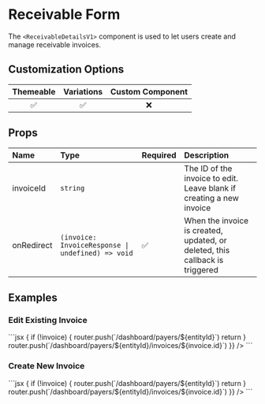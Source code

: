 
# Receivable Form

The `<ReceivableDetailsV1>` component is used to let users create and manage receivable invoices.

## Customization Options

| Themeable | Variations | Custom Component |
| :-------: | :--------: | :--------------: |
|    ✅     |     ✅     |        ❌        |

## Props

| Name         | Type                                              | Required | Description                                                                                                                                           |
| :------------| :-------------------------------------------------| :--------| :-----------------------------------------------------------------------------------------------------------------------------------------------------|
| invoiceId    | `string`                                          |          | The ID of the invoice to edit. Leave blank if creating a new invoice                                                                                  |
| onRedirect   | `(invoice: InvoiceResponse \| undefined) => void` | ✅       | When the invoice is created, updated, or deleted, this callback is triggered                                                                          |

## Examples

### Edit Existing Invoice

<ComponentContainer>
  <ReceivableDetailsV1 invoiceId={'inv_new_ready'} />
  ```jsx
<ReceivableDetailsV1
  ```jsx
  invoiceId={'inv_XXXXX-XXXX-XXXXXX'} // 'XXXX' is a placeholder used in this context
```   
  onRedirect={(invoice) => {
    if (!invoice) {
      router.push(`/dashboard/payers/${entityId}`)
      return
    }
    router.push(`/dashboard/payers/${entityId}/invoices/${invoice.id}`)
  }}
/>
  ```
</ComponentContainer>

### Create New Invoice

<ComponentContainer>
  <ReceivableDetailsV1 />
  ```jsx
<ReceivableDetailsV1 
  onRedirect={(invoice) => {
    if (!invoice) {
      router.push(`/dashboard/payers/${entityId}`)
      return
    }
    router.push(`/dashboard/payers/${entityId}/invoices/${invoice.id}`)
  }}
/>
  ```
</ComponentContainer>
